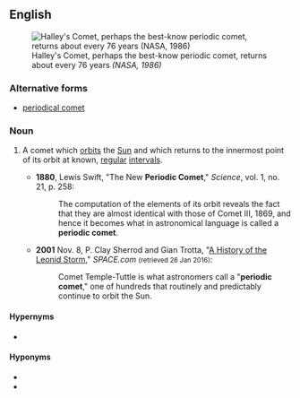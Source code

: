 ==English==
{{wikipedia|List of periodic comets}}
[[File:Comet-Halley's-tail-NASA-1986-b&w.jpg|thumb|Halley's Comet, perhaps the best-know periodic comet, returns about every 76 years ''(NASA, 1986)'']]
 
===Alternative forms===
* [[periodical comet]]

===Noun===
{{en-noun|head=[[periodic]] [[comet]]}}

# {{label|en|astronomy}} A comet which [[orbit]]s the [[Sun]] and which returns to the innermost point of its orbit at known, [[regular]] [[intervals]].
#* '''1880''', Lewis Swift, "The New '''Periodic Comet'''," ''Science'', vol. 1, no. 21, p. 258:
#*: The computation of the elements of its orbit reveals the fact that they are almost identical with those of Comet III, 1869, and hence it becomes what in astronomical language is called a '''periodic comet'''.
#* '''2001''' Nov. 8, P. Clay Sherrod and Gian Trotta, "[http://web.archive.org/web/20011109063237/http://www.space.com/SpaceReportersNetworkAstronomyDiscoveries/leonids_history_011108.html A History of the Leonid Storm]," ''SPACE.com'' <small>(retrieved 26 Jan 2016)</small>:
#*: Comet Temple-Tuttle is what astronomers call a "'''periodic comet'''," one of hundreds that routinely and predictably continue to orbit the Sun.

====Hypernyms====
* {{l|en|comet}}

====Hyponyms====
* {{l|en|long-period comet}}
* {{l|en|short-period comet}}
